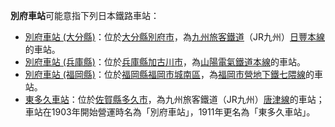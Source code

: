 '''別府車站'''可能意指下列日本鐵路車站：
* [[別府車站_(大分縣)|別府車站 (大分縣)]]：位於[[大分縣|大分縣]][[別府市|別府市]]，為[[九州旅客鐵道|九州旅客鐵道]]（JR九州）[[日豐本線|日豐本線]]的車站。
* [[別府車站_(兵庫縣)|別府車站 (兵庫縣)]]：位於[[兵庫縣|兵庫縣]][[加古川市|加古川市]]，為[[山陽電氣鐵道|山陽電氣鐵道]][[山陽電氣鐵道本線|本線]]的車站。
* [[別府車站_(福岡縣)|別府車站 (福岡縣)]]：位於[[福岡縣|福岡縣]][[福岡市|福岡市]][[城南區_(日本)|城南區]]，為[[福岡市營地下鐵|福岡市營地下鐵]][[七隈線|七隈線]]的車站。
* [[東多久車站|東多久車站]]：位於[[佐賀縣|佐賀縣]][[多久市|多久市]]，為九州旅客鐵道（JR九州）[[唐津線|唐津線]]的車站；車站在1903年開始營運時名為「別府車站」，1911年更名為「東多久車站」。

{{disambig|Cat=四字車站名消歧義}}
